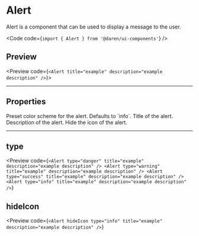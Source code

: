 
# Alert

Alert is a component that can be used to display a message to the user.

<Code code={`import { Alert } from '@daren/ui-components'`} />

## Preview

<Preview code={`<Alert title="example" description="example description" />`}>
  <div className="space-y-2">
    <Alert title="example" description="example description" />
  </div>
</Preview>

---

## Properties

<Properties>
  <Property name="type" type={['danger', 'warning', 'success', 'info']}>
    Preset color scheme for the alert. Defaults to `info`.
  </Property>
  <Property name="title" type="string">
    Title of the alert.
  </Property>
  <Property name="description" type="React.ReactNode">
    Description of the alert.
  </Property>
  <Property name="hideIcon" type="boolean">
    Hide the icon of the alert.
  </Property>
</Properties>

---

## type

<Preview
  code={`<Alert type="danger" title="example" description="example description" />
<Alert type="warning" title="example" description="example description" />
<Alert type="success" title="example" description="example description" />
<Alert type="info" title="example" description="example description" />`}
>
  <div className="flex w-full flex-col space-y-4">
    <Alert type="danger" title="example" description="example description" />
    <Alert type="warning" title="example" description="example description" />
    <Alert type="success" title="example" description="example description" />
    <Alert type="info" title="example" description="example description" />
  </div>
</Preview>

## hideIcon

<Preview
  code={`<Alert
  hideIcon
  type="info"
  title="example"
  description="example description"
/>`}
>
  <div className="flex w-full flex-col space-y-4">
    <Alert
      hideIcon
      type="info"
      title="example"
      description="example description"
    />
  </div>
</Preview>
